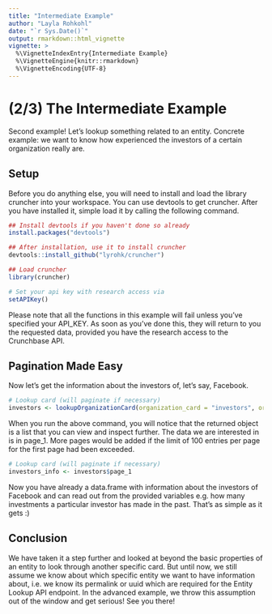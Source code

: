 ```yaml
---
title: "Intermediate Example"
author: "Layla Rohkohl"
date: "`r Sys.Date()`"
output: rmarkdown::html_vignette
vignette: >
  %\VignetteIndexEntry{Intermediate Example}
  %\VignetteEngine{knitr::rmarkdown}
  %\VignetteEncoding{UTF-8}
---
```


# (2/3) The Intermediate Example

Second example! Let's lookup something related to an entity. Concrete example: we want to know how experienced the investors of a certain organization really are.


## Setup

Before you do anything else, you will need to install and load the library cruncher into your workspace. You can use devtools to get cruncher. After you have installed it, simple load it by calling the following command.

```r
## Install devtools if you haven't done so already
install.packages("devtools")

## After installation, use it to install cruncher
devtools::install_github("lyrohk/cruncher")

## Load cruncher
library(cruncher)

# Set your api key with research access via
setAPIKey()
```

Please note that all the functions in this example will fail unless you've specified your API_KEY. As soon as you've done this, they will return to you the requested data, provided you have the research access to the Crunchbase API.

## Pagination Made Easy

Now let's get the information about the investors of, let's say, Facebook.

```r
# Lookup card (will paginate if necessary)
investors <- lookupOrganizationCard(organization_card = "investors", organization_id = "facebook")

```

When you run the above command, you will notice that the returned object is a list that you can view and inspect further. The data we are interested in is in page_1. More pages would be added if the limit of 100 entries per page for the first page had been exceeded.


```r
# Lookup card (will paginate if necessary)
investors_info <- investors$page_1

```

Now you have already a data.frame with information about the investors of Facebook and can read out from the provided variables e.g. how many investments a particular investor has made in the past. That's as simple as it gets :) 

## Conclusion

We have taken it a step further and looked at beyond the basic properties of an entity to look through another specific card. But until now, we still assume we know about which specific entity we want to have information about, i.e. we know its permalink or uuid which are required for the Entity Lookup API endpoint. In the advanced example, we throw this assumption out of the window and get serious! See you there!



